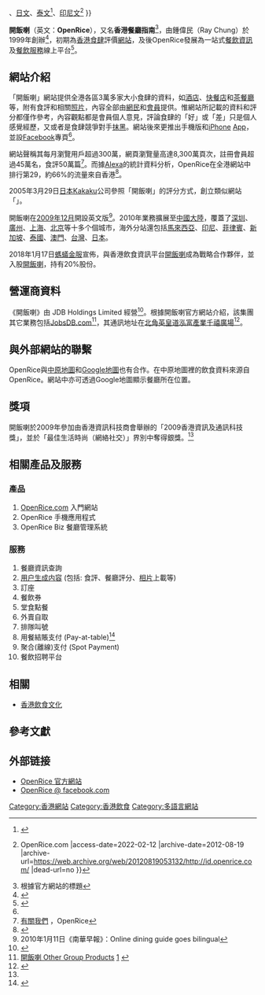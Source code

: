 {{Infobox website
| name            = 開飯喇
| native_name     = OpenRice
| native_name_lang= en
| logo            = Open_rice.png
| logo_size       = 200px
| url             = [http://www.openrice.com/ openrice.com]
| alexa           = '''{{HKG}}：'''47
| commercial      = 是
| headquarters    = [[香港|香港]]
| owner           = JDB Holdings Limited
| author          = 鍾偉民
| launch_date     = {{Start date and age|1999}}
| current_status  = 運作中
| language        = [[繁體中文|繁體中文]]、[[簡體中文|簡體中文]]<ref>{{Cite web |url=http://www.openrice.com.cn/hongkong |title=香港美食,香港餐厅,香港餐饮-开饭喇 OpenRice<!-- Bot generated title --> |access-date=2013-10-23 |archive-date=2016-07-07 |archive-url=https://web.archive.org/web/20160707182402/http://www.openrice.com.cn/hongkong |dead-url=no }}</ref>、[[英文|英文]]<ref>{{Cite web |url=http://sg.openrice.com/ |title=Ratings & Reviews of Singapore Restaurants {{!}} OpenRice Singapore<!-- Bot generated title --> |access-date=2022-02-12 |archive-date=2013-01-12 |archive-url=https://web.archive.org/web/20130112222009/http://sg.openrice.com/ |dead-url=no }}</ref>、[[日文|日文]]、[[泰文|泰文]]<ref>{{Cite web |url=http://th.openrice.com/ |title=แนะนำร้านอาหารอร่อย ข้อมูลรีวิวคุณภาพ ค้นหาสะดวกรวดเร็ว - OpenRice.com<!-- Bot generated title --> |access-date=2022-02-12 |archive-date=2011-12-10 |archive-url=https://web.archive.org/web/20111210045654/http://th.openrice.com/ |dead-url=no }}</ref>、[[印尼文|印尼文]]<ref>{{Cite web |url=http://id.openrice.com/ |title=Review Makanan & Panduan Restoran di Jakarta - Online Dining Guide in Indonesia {{!}} OpenRice.com<!-- Bot generated title --> |access-date=2022-02-12 |archive-date=2012-08-19 |archive-url=https://web.archive.org/web/20120819053132/http://id.openrice.com/ |dead-url=no }}</ref>
}}

'''開飯喇'''（英文：'''OpenRice'''），又名'''香港餐廳指南'''<ref>根據官方網站的標題</ref>，由鍾偉民（Ray Chung）於1999年創辦<ref>{{Cite web |url=http://www.jiujik.com/resources/article/%E7%82%BA%E8%88%88%E8%B6%A3%E3%80%8C%E9%96%8B%E9%A3%AF%E3%80%8D%E9%8D%BE%E5%81%89%E6%B0%91 |title=2007年7月3日 招職：為興趣「開飯」鍾偉民 |access-date=2013年10月23日 |archive-url=https://web.archive.org/web/20160304201443/http://www.jiujik.com/resources/article/%E7%82%BA%E8%88%88%E8%B6%A3%E3%80%8C%E9%96%8B%E9%A3%AF%E3%80%8D%E9%8D%BE%E5%81%89%E6%B0%91 |archive-date=2016年3月4日 |dead-url=yes }}</ref>，初期為[[香港|香港]][[食肆|食肆]]評價[[網站|網站]]，及後OpenRice發展為一站式[[餐飲|餐飲]][[資訊|資訊]]及[[餐飲服務|餐飲服務]]線上平台<ref>{{Cite web |url=https://www.openrice.com/info/aboutus/index.html |title=OpenRice.com - 關於我們 |access-date=2020-12-31 |archive-date=2021-03-03 |archive-url=https://web.archive.org/web/20210303024712/https://www.openrice.com/info/aboutus/index.html |dead-url=no }}</ref>。

==網站介紹==
「開飯喇」網站提供全港各區3萬多家大小食肆的資料，如[[酒店|酒店]]、[[快餐店|快餐店]]和[[茶餐廳|茶餐廳]]等，附有食評和相關[[照片|照片]]，內容全部由[[網民|網民]]和[[會員|會員]]提供。惟網站所記載的資料和評分都僅作參考，內容觀點都是會員個人意見，評論食肆的「好」或「差」只是個人感覺經歷，又或者是食肆競爭對手[[诽谤|抹黑]]。網站後來更推出手機版和[[iPhone|iPhone]] [[流動軟體應用程式|App]]，並設[[Facebook|Facebook]]專頁<ref name="aboutus"/>。

網站聲稱其每月瀏覽用戶超過300萬，網頁瀏覽量高達8,300萬頁次，註冊會員超過45萬名，食評50萬篇<ref name="aboutus">[http://www.openrice.com/page/about.htm 有關我們] {{Wayback|url=http://www.openrice.com/page/about.htm |date=20140116114841 }}，OpenRice</ref>。而據[[Alexa_Internet|Alexa]]的統計資料分析，OpenRice在全港網站中排行第29，約66%的流量來自香港<ref>{{Cite web |url=http://www.alexa.com/siteinfo/openrice.com |title=OpenRice.com Site Info |access-date=2011-10-21 |archive-date=2019-12-06 |archive-url=https://web.archive.org/web/20191206223951/https://www.alexa.com/siteinfo/openrice.com |dead-url=no }}</ref>。

2005年3月29日[[日本|日本]]Kakaku公司參照「開飯喇」的評分方式，創立類似網站「{{Link-ja|食落格|食べログ}}」。

開飯喇在[[2009年12月|2009年12月]]開設英文版<ref>2010年1月11日《南華早報》：Online dining guide goes bilingual</ref>。2010年業務擴展至[[中國大陸|中國大陸]]，覆蓋了[[深圳|深圳]]、[[廣州|廣州]]、[[上海|上海]]、[[北京|北京]]等十多个個城市，海外分站還包括[[馬來西亞|馬來西亞]]、[[印尼|印尼]]、[[菲律賓|菲律賓]]、[[新加坡|新加坡]]、[[泰國|泰國]]、[[澳門|澳門]]、[[台灣|台灣]]、[[日本|日本]]。


2018年1月17日[[螞蟻金服|螞蟻金服]]宣佈，與香港飲食資訊平台[[開飯喇|開飯喇]]成為戰略合作夥伴，並入股[[開飯喇|開飯喇]]，持有20%股份。

==營運商資料==
《開飯喇》由 JDB Holdings Limited 經營<ref>{{Cite web |url=http://www.jdb-holdings.com/ |title=JDB Holdings Limited |access-date=2011-03-14 |archive-url=https://web.archive.org/web/20110810083818/http://www.jdb-holdings.com/ |archive-date=2011-08-10 |dead-url=yes }}</ref>。根據開飯喇官方網站介紹，該集團其它業務包括[[JobsDB.com|JobsDB.com]]<ref>[http://www.openrice.com/page/group_products.htm 開飯喇 Other Group Products] {{Wayback|url=http://www.openrice.com/page/group_products.htm |date=20100316043124 }}[http://www.jobsdb.com/default.htm] {{Wayback|url=http://www.jobsdb.com/default.htm |date=20100202082255 }}</ref>，其通訊地址在[[北角|北角]][[英皇道|英皇道]][[泓富產業千禧廣場|泓富產業千禧廣場]]<ref>{{Cite web |url=http://hk.jobsdb.com/HK/EN/V6HTML/Terms/PrivacyStmt.htm |title=集團的通訊地址 |access-date=2013-10-23 |archive-date=2014-02-08 |archive-url=https://web.archive.org/web/20140208023829/http://hk.jobsdb.com/hk/EN/V6HTML/Terms/PrivacyStmt.htm |dead-url=no }}</ref>。

==與外部網站的聯繫==
OpenRice與[[中原地圖|中原地圖]]和[[Google地圖|Google地圖]]也有合作。在中原地圖裡的飲食資料來源自OpenRice。網站中亦可透過Google地圖顯示餐廳所在位置。

==獎項==
開飯喇於2009年參加由香港資訊科技商會舉辦的「2009香港資訊及通訊科技獎」，並於「最佳生活時尚（網絡社交）」界別中奪得銀獎。<ref name="aboutus"/>

==相關產品及服務==

===產品===

<ol>
<li>[https://www.openrice.com/ OpenRice.com] {{Wayback|url=https://www.openrice.com/ |date=20080827190413 }} 入門網站</li>
<li>OpenRice 手機應用程式</li>
<li>OpenRice Biz 餐廳管理系統</li>
</ol>

===服務===

<ol>
<li>餐廳資訊查詢</li>
<li>[[用户生成内容|用户生成内容]] (包括: 食評、餐廳評分、[[相片|相片]]上載等)</li>
<li>訂座</li>
<li>餐飲券</li>
<li>堂食點餐</li>
<li>外賣自取</li>
<li>排隊叫號</li>
<li>用餐結賬支付 (Pay-at-table)<ref>{{Cite web |url=https://inews.hket.com/article/2801252/%E3%80%90%E9%80%86%E5%B8%82%E7%87%9F%E5%95%86%E3%80%91OpenRice%E6%8E%A8%E9%9B%BB%E5%AD%90%E6%94%AF%E4%BB%98%E6%96%B0%E6%9C%8D%E5%8B%99%E3%80%80Pay-At-Table%E5%8A%9F%E8%83%BD%E4%B8%8B%E6%9C%88%E8%A9%A6%E8%A1%8C |title=OpenRice推電子支付新服務　Pay-At-Table功能下月試行 |access-date=2020-12-31 |archive-date=2020-11-22 |archive-url=https://web.archive.org/web/20201122020103/https://inews.hket.com/article/2801252/%E3%80%90%E9%80%86%E5%B8%82%E7%87%9F%E5%95%86%E3%80%91OpenRice%E6%8E%A8%E9%9B%BB%E5%AD%90%E6%94%AF%E4%BB%98%E6%96%B0%E6%9C%8D%E5%8B%99%E3%80%80Pay-At-Table%E5%8A%9F%E8%83%BD%E4%B8%8B%E6%9C%88%E8%A9%A6%E8%A1%8C |dead-url=no }}</ref></li>
<li>聚合(離線)支付 (Spot Payment)</li>
<li>餐飲招聘平台</li>
</ol>

== 相關 ==
*[[香港飲食文化|香港飲食文化]]

== 參考文獻 ==
{{Reflist|2}}

== 外部链接 ==
* [http://www.openrice.com/ OpenRice 官方網站] {{Wayback|url=http://www.openrice.com/ |date=20080827190413 }}
* [http://www.facebook.com/OpenRiceHK?ref=mf OpenRice @ facebook.com] {{Wayback|url=http://www.facebook.com/OpenRiceHK?ref=mf |date=20190713000853 }}

{{阿里巴巴集團}}

[[Category:香港網站|Category:香港網站]]
[[Category:香港飲食|Category:香港飲食]]
[[Category:多語言網站|Category:多語言網站]]